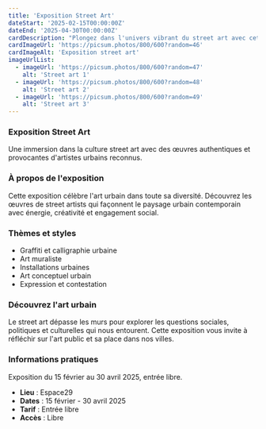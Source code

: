 ```yaml
---
title: 'Exposition Street Art'
dateStart: '2025-02-15T00:00:00Z'
dateEnd: '2025-04-30T00:00:00Z'
cardDescription: "Plongez dans l'univers vibrant du street art avec cette exposition qui célèbre l'art urbain."
cardImageUrl: 'https://picsum.photos/800/600?random=46'
cardImageAlt: 'Exposition street art'
imageUrlList:
  - imageUrl: 'https://picsum.photos/800/600?random=47'
    alt: 'Street art 1'
  - imageUrl: 'https://picsum.photos/800/600?random=48'
    alt: 'Street art 2'
  - imageUrl: 'https://picsum.photos/800/600?random=49'
    alt: 'Street art 3'
---
```


### Exposition Street Art

Une immersion dans la culture street art avec des œuvres authentiques et provocantes d'artistes urbains reconnus.

### À propos de l'exposition

Cette exposition célèbre l'art urbain dans toute sa diversité. Découvrez les œuvres de street artists qui façonnent le paysage urbain contemporain avec énergie, créativité et engagement social.

### Thèmes et styles

- Graffiti et calligraphie urbaine
- Art muraliste
- Installations urbaines
- Art conceptuel urbain
- Expression et contestation

### Découvrez l'art urbain

Le street art dépasse les murs pour explorer les questions sociales, politiques et culturelles qui nous entourent. Cette exposition vous invite à réfléchir sur l'art public et sa place dans nos villes.

### Informations pratiques

Exposition du 15 février au 30 avril 2025, entrée libre.

- **Lieu** : Espace29
- **Dates** : 15 février - 30 avril 2025
- **Tarif** : Entrée libre
- **Accès** : Libre

